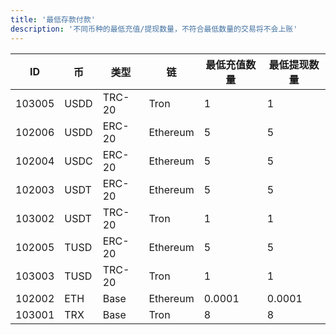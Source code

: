 ```yaml
---
title: '最低存款付款'
description: '不同币种的最低充值/提现数量，不符合最低数量的交易将不会上账'
---
```



| ID     | 币    | 类型     | 链        | 最低充值数量               | 最低提现数量                                    |
|--------|------|--------|----------|-------------------|--------------------------------------------|
| 103005 | USDD | TRC-20 | Tron     | 1 | 1       |
| 102006 | USDD | ERC-20 | Ethereum | 5| 5|
| 102004 | USDC | ERC-20 | Ethereum | 5         | 5 |
| 102003 | USDT | ERC-20 | Ethereum | 5       | 5 |
| 103002 | USDT | TRC-20 | Tron     | 1       | 1       |
| 102005 | TUSD | ERC-20 | Ethereum | 5          | 5 |
| 103003 | TUSD | TRC-20 | Tron     | 1          | 1      |
| 102002 | ETH  | Base   | Ethereum | 0.0001        | 0.0001                                         |
| 103001 | TRX  | Base   | Tron     | 8             | 8                                        |
